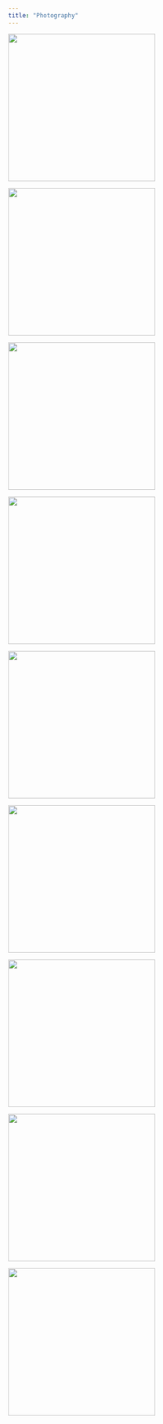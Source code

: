 ```yaml
---
title: "Photography"
---
```


![](images/hoga%202024-02-21%20125731.651.JPG){fig-align="left" width="300"}

![](images/hoga%202024-02-21%20130013.736.JPG){fig-align="left" width="300"}

![](images/hoga%202024-02-21%20131730.778.JPG){fig-align="left" width="300"}

![](images/hoga%202024-02-21%20134852.081.JPG){fig-align="left" width="300"}

![](images/hoga%202024-02-21%20140153.819.JPG){fig-align="left" width="300"}

![](images/hoga%202024-02-21%20140544.116.JPG){fig-align="left" width="300"}

![](images/hoga%202024-02-21%20141510.964.JPG){fig-align="left" width="300"}

![](images/hoga%202024-02-21%20143440.081.JPG){fig-align="left" width="300"}

![](images/hoga%202024-02-21%20144132.453.JPG){fig-align="left" width="300"}
